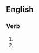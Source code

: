 ==English==

===Verb===
{{head|en|verb form}}

# {{present participle of|schmooze|lang=en|nocat=1}}
# {{present participle of|schmooz|lang=en|nocat=1}}